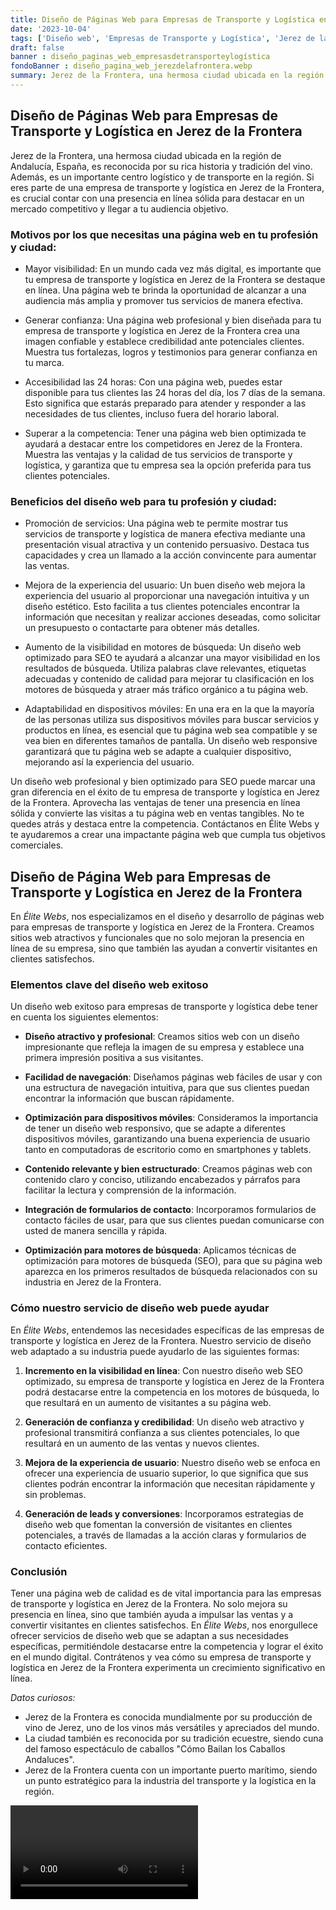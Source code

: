 ```yaml
---
title: Diseño de Páginas Web para Empresas de Transporte y Logística en Jerez de la Frontera
date: '2023-10-04'
tags: ['Diseño web', 'Empresas de Transporte y Logística', 'Jerez de la Frontera']
draft: false
banner : diseño_paginas_web_empresasdetransporteylogística
fondoBanner : diseño_pagina_web_jerezdelafrontera.webp
summary: Jerez de la Frontera, una hermosa ciudad ubicada en la región de Andalucía, España, es reconocida por su rica historia y tradición del vino. Además, es un importante centro logístico y de transporte en la región. Si eres parte de una empresa de transporte y logística en Jerez de la Frontera, es crucial contar con una presencia en línea sólida para destacar en un mercado competitivo y llegar a tu audiencia objetivo.
---
```


## Diseño de Páginas Web para Empresas de Transporte y Logística en Jerez de la Frontera

Jerez de la Frontera, una hermosa ciudad ubicada en la región de Andalucía, España, es reconocida por su rica historia y tradición del vino. Además, es un importante centro logístico y de transporte en la región. Si eres parte de una empresa de transporte y logística en Jerez de la Frontera, es crucial contar con una presencia en línea sólida para destacar en un mercado competitivo y llegar a tu audiencia objetivo.

### Motivos por los que necesitas una página web en tu profesión y ciudad:

- Mayor visibilidad: En un mundo cada vez más digital, es importante que tu empresa de transporte y logística en Jerez de la Frontera se destaque en línea. Una página web te brinda la oportunidad de alcanzar a una audiencia más amplia y promover tus servicios de manera efectiva.

- Generar confianza: Una página web profesional y bien diseñada para tu empresa de transporte y logística en Jerez de la Frontera crea una imagen confiable y establece credibilidad ante potenciales clientes. Muestra tus fortalezas, logros y testimonios para generar confianza en tu marca.

- Accesibilidad las 24 horas: Con una página web, puedes estar disponible para tus clientes las 24 horas del día, los 7 días de la semana. Esto significa que estarás preparado para atender y responder a las necesidades de tus clientes, incluso fuera del horario laboral.

- Superar a la competencia: Tener una página web bien optimizada te ayudará a destacar entre los competidores en Jerez de la Frontera. Muestra las ventajas y la calidad de tus servicios de transporte y logística, y garantiza que tu empresa sea la opción preferida para tus clientes potenciales.

### Beneficios del diseño web para tu profesión y ciudad:

- Promoción de servicios: Una página web te permite mostrar tus servicios de transporte y logística de manera efectiva mediante una presentación visual atractiva y un contenido persuasivo. Destaca tus capacidades y crea un llamado a la acción convincente para aumentar las ventas.

- Mejora de la experiencia del usuario: Un buen diseño web mejora la experiencia del usuario al proporcionar una navegación intuitiva y un diseño estético. Esto facilita a tus clientes potenciales encontrar la información que necesitan y realizar acciones deseadas, como solicitar un presupuesto o contactarte para obtener más detalles.

- Aumento de la visibilidad en motores de búsqueda: Un diseño web optimizado para SEO te ayudará a alcanzar una mayor visibilidad en los resultados de búsqueda. Utiliza palabras clave relevantes, etiquetas adecuadas y contenido de calidad para mejorar tu clasificación en los motores de búsqueda y atraer más tráfico orgánico a tu página web.

- Adaptabilidad en dispositivos móviles: En una era en la que la mayoría de las personas utiliza sus dispositivos móviles para buscar servicios y productos en línea, es esencial que tu página web sea compatible y se vea bien en diferentes tamaños de pantalla. Un diseño web responsive garantizará que tu página web se adapte a cualquier dispositivo, mejorando así la experiencia del usuario.

Un diseño web profesional y bien optimizado para SEO puede marcar una gran diferencia en el éxito de tu empresa de transporte y logística en Jerez de la Frontera. Aprovecha las ventajas de tener una presencia en línea sólida y convierte las visitas a tu página web en ventas tangibles. No te quedes atrás y destaca entre la competencia. Contáctanos en Élite Webs y te ayudaremos a crear una impactante página web que cumpla tus objetivos comerciales.

<GifSeo />

<Cta />

## Diseño de Página Web para Empresas de Transporte y Logística en Jerez de la Frontera

En *Élite Webs*, nos especializamos en el diseño y desarrollo de páginas web para empresas de transporte y logística en Jerez de la Frontera. Creamos sitios web atractivos y funcionales que no solo mejoran la presencia en línea de su empresa, sino que también las ayudan a convertir visitantes en clientes satisfechos.

### Elementos clave del diseño web exitoso 

Un diseño web exitoso para empresas de transporte y logística debe tener en cuenta los siguientes elementos:

- **Diseño atractivo y profesional**: Creamos sitios web con un diseño impresionante que refleja la imagen de su empresa y establece una primera impresión positiva a sus visitantes.

- **Facilidad de navegación**: Diseñamos páginas web fáciles de usar y con una estructura de navegación intuitiva, para que sus clientes puedan encontrar la información que buscan rápidamente.

- **Optimización para dispositivos móviles**: Consideramos la importancia de tener un diseño web responsivo, que se adapte a diferentes dispositivos móviles, garantizando una buena experiencia de usuario tanto en computadoras de escritorio como en smartphones y tablets.

- **Contenido relevante y bien estructurado**: Creamos páginas web con contenido claro y conciso, utilizando encabezados y párrafos para facilitar la lectura y comprensión de la información.

- **Integración de formularios de contacto**: Incorporamos formularios de contacto fáciles de usar, para que sus clientes puedan comunicarse con usted de manera sencilla y rápida.

- **Optimización para motores de búsqueda**: Aplicamos técnicas de optimización para motores de búsqueda (SEO), para que su página web aparezca en los primeros resultados de búsqueda relacionados con su industria en Jerez de la Frontera.

### Cómo nuestro servicio de diseño web puede ayudar

En *Élite Webs*, entendemos las necesidades específicas de las empresas de transporte y logística en Jerez de la Frontera. Nuestro servicio de diseño web adaptado a su industria puede ayudarlo de las siguientes formas:

1. **Incremento en la visibilidad en línea**: Con nuestro diseño web SEO optimizado, su empresa de transporte y logística en Jerez de la Frontera podrá destacarse entre la competencia en los motores de búsqueda, lo que resultará en un aumento de visitantes a su página web.

2. **Generación de confianza y credibilidad**: Un diseño web atractivo y profesional transmitirá confianza a sus clientes potenciales, lo que resultará en un aumento de las ventas y nuevos clientes.

3. **Mejora de la experiencia de usuario**: Nuestro diseño web se enfoca en ofrecer una experiencia de usuario superior, lo que significa que sus clientes podrán encontrar la información que necesitan rápidamente y sin problemas.

4. **Generación de leads y conversiones**: Incorporamos estrategias de diseño web que fomentan la conversión de visitantes en clientes potenciales, a través de llamadas a la acción claras y formularios de contacto eficientes.

### Conclusión

Tener una página web de calidad es de vital importancia para las empresas de transporte y logística en Jerez de la Frontera. No solo mejora su presencia en línea, sino que también ayuda a impulsar las ventas y a convertir visitantes en clientes satisfechos. En *Élite Webs*, nos enorgullece ofrecer servicios de diseño web que se adaptan a sus necesidades específicas, permitiéndole destacarse entre la competencia y lograr el éxito en el mundo digital. Contrátenos y vea cómo su empresa de transporte y logística en Jerez de la Frontera experimenta un crecimiento significativo en línea.

*Datos curiosos:*
- Jerez de la Frontera es conocida mundialmente por su producción de vino de Jerez, uno de los vinos más versátiles y apreciados del mundo.
- La ciudad también es reconocida por su tradición ecuestre, siendo cuna del famoso espectáculo de caballos "Cómo Bailan los Caballos Andaluces".
- Jerez de la Frontera cuenta con un importante puerto marítimo, siendo un punto estratégico para la industria del transporte y la logística en la región.

<Video />

<CtaBot job='Empresas de Transporte y Logística' city='Jerez de la Frontera'/>

<Gmaps query='Jerez de la Frontera+españa+maps' />